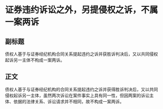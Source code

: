 # 证券违约诉讼之外，另提侵权之诉，不属一案两诉
## 副标题
债权人基于与证券经纪机构合同关系提起违约之诉并获胜诉判决后，又以共同侵权起诉另一主体不构成一案两诉。
## 正文
债权人基于与证券经纪机构的合同关系提起违约之诉并获得胜诉判决后，又以共同侵权起诉另一主体，虽然两次诉讼在案件事实上具有同一性，但因两案的诉讼主体、依据的法律关系、诉讼请求并不相同，故不构成一案两诉。